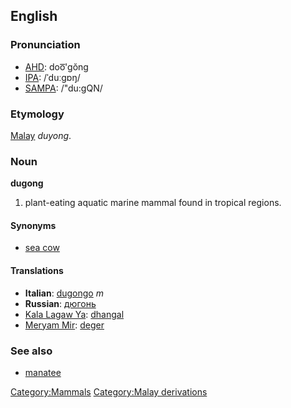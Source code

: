 {{wikipedia}}
==English==
[[Category:Mammals]]

===Pronunciation===
*[[w:AHD|AHD]]: doo͞'gŏng
*[[w:IPA|IPA]]: /ˈduːgɒŋ/
*[[w:SAMPA|SAMPA]]: /"du:gQN/

===Etymology===
[[Malay]] ''duyong''.

===Noun===
'''dugong'''

# plant-eating aquatic marine mammal found in tropical regions.

====Synonyms====
*[[sea cow]]

====Translations====
*'''Italian''': [[dugongo]] ''m''
*'''Russian''': [[дюгонь]]
*[[Kala Lagaw Ya]]: [[dhangal]]
*[[Meryam Mir]]: [[deger]]

===See also===
*[[manatee]]
[[Category:Malay derivations]]